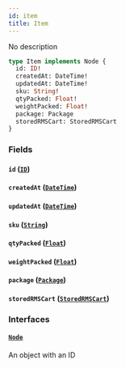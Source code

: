 ```yaml
---
id: item
title: Item
---
```


No description

```graphql
type Item implements Node {
  id: ID!
  createdAt: DateTime!
  updatedAt: DateTime!
  sku: String!
  qtyPacked: Float!
  weightPacked: Float!
  package: Package
  storedRMSCart: StoredRMSCart
}
```

### Fields

#### `id` ([`ID`](../rate-manager-service/scalars/id))

#### `createdAt` ([`DateTime`](../rate-manager-service/scalars/date-time))

#### `updatedAt` ([`DateTime`](../rate-manager-service/scalars/date-time))

#### `sku` ([`String`](../rate-manager-service/scalars/string))

#### `qtyPacked` ([`Float`](../rate-manager-service/scalars/float))

#### `weightPacked` ([`Float`](../rate-manager-service/scalars/float))

#### `package` ([`Package`](../rate-manager-service/objects/package))

#### `storedRMSCart` ([`StoredRMSCart`](../rate-manager-service/objects/stored-rmscart))

### Interfaces

#### [`Node`](../rate-manager-service/interfaces/node)

An object with an ID
